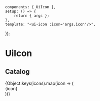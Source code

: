 
<Meta of={UiIconStories} />

    components: { UiIcon },
    setup: () => {
        return { args };
    },
    template: "<ui-icon :icon='args.icon'/>",
});

# UiIcon

<Canvas>
    <Story of={UiIconStories.Default} />
</Canvas>

<ArgsTable story="Default" />

## Catalog

<div className="icon-catalog">
    {Object.keys(icons).map(icon => (
        <div className="icon-catalog__entry" key={icon}>
            <div className="icon-catalog__icon">
                <V component={UiIcon} icon={icon} />
            </div>
            <span className="icon-catalog__icon-name">{icon}</span>
        </div>
    ))}
</div>
